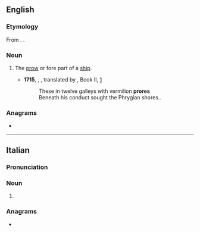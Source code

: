 ==English==

===Etymology===
From {{bor|en|la|prora||prow}}. {{doublet|en|prow}}.

===Noun===
{{en-noun}}

# {{lb|en|poetic|obsolete}} The [[prow]] or fore part of a [[ship]].
#* '''1715''', {{w|Homer}}, ''{{w|Iliad}}'', translated by {{w|Alexander Pope}}, Book II, [http://www.gutenberg.org/files/6130/6130-h/6130-h.html]
#*: These in twelve galleys with vermilion '''prores'''
#*: Beneath his conduct sought the Phrygian shores..

===Anagrams===
* {{anagrams|en|a=eoprr|Perro|Roper|porer|repro|roper}}

----

==Italian==

===Pronunciation===
{{it-pr|pròre}}

===Noun===
{{head|it|noun form|g=f}}

# {{plural of|it|prora}}

===Anagrams===
* {{anagrams|it|a=eoprr|porre}}